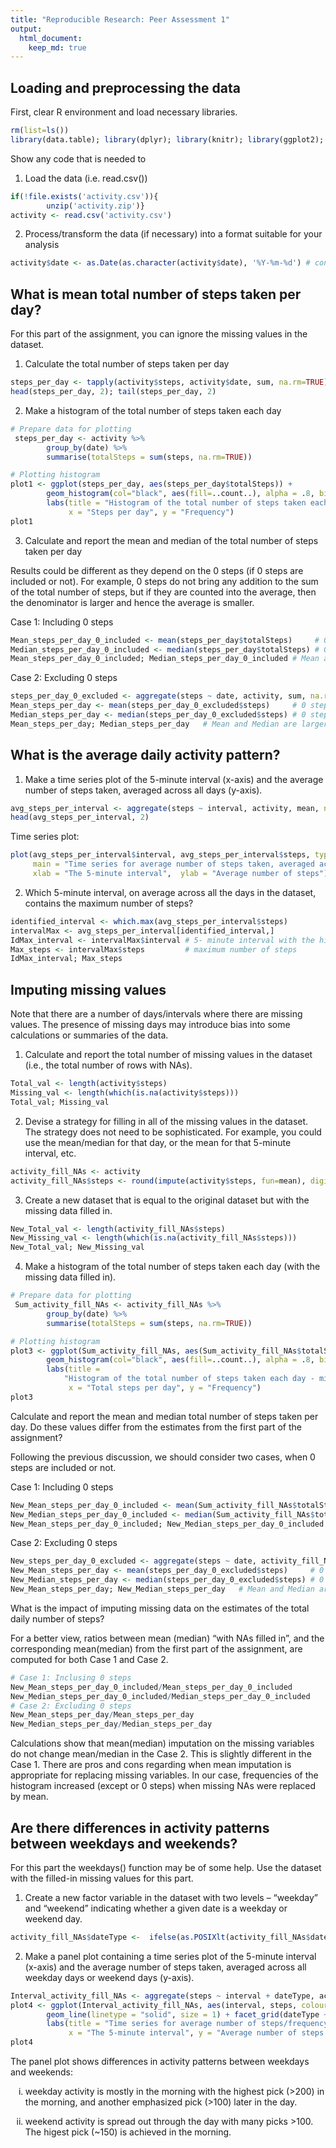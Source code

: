 ```yaml
---
title: "Reproducible Research: Peer Assessment 1"
output: 
  html_document:
    keep_md: true
---
```


## Loading and preprocessing the data

First, clear R environment and load necessary libraries.
```r
rm(list=ls())
library(data.table); library(dplyr); library(knitr); library(ggplot2); library(Hmisc)
```

Show any code that is needed to

1. Load the data (i.e. read.csv())

```r
if(!file.exists('activity.csv')){
        unzip('activity.zip')}
activity <- read.csv('activity.csv')
```

2. Process/transform the data (if necessary) into a format suitable for your analysis

```r
activity$date <- as.Date(as.character(activity$date), '%Y-%m-%d') # convert to date datatype
```

## What is mean total number of steps taken per day?
For this part of the assignment, you can ignore the missing values in the dataset.

1. Calculate the total number of steps taken per day

```r
steps_per_day <- tapply(activity$steps, activity$date, sum, na.rm=TRUE)
head(steps_per_day, 2); tail(steps_per_day, 2)
```

2. Make a histogram of the total number of steps taken each day

```r
# Prepare data for plotting
 steps_per_day <- activity %>%
        group_by(date) %>%
        summarise(totalSteps = sum(steps, na.rm=TRUE))

# Plotting histogram
plot1 <- ggplot(steps_per_day, aes(steps_per_day$totalSteps)) + 
        geom_histogram(col="black", aes(fill=..count..), alpha = .8, binwidth = 2000) +
        labs(title = "Histogram of the total number of steps taken each day",
             x = "Steps per day", y = "Frequency")
plot1
```

3. Calculate and report the mean and median of the total number of steps taken per day

Results could be different as they depend on the 0 steps (if 0 steps are included or not).
For example, 0 steps do not bring any addition to the sum of the total number of steps,
but if they are counted into the average, then the denominator is larger and hence the average is smaller.

Case 1: Including 0 steps
```r
Mean_steps_per_day_0_included <- mean(steps_per_day$totalSteps)     # 0 steps are counted
Median_steps_per_day_0_included <- median(steps_per_day$totalSteps) # 0 steps are counted
Mean_steps_per_day_0_included; Median_steps_per_day_0_included # Mean and Median are smaller (0 steps counted)
```
Case 2: Excluding 0 steps
```r
steps_per_day_0_excluded <- aggregate(steps ~ date, activity, sum, na.rm=TRUE)
Mean_steps_per_day <- mean(steps_per_day_0_excluded$steps)     # 0 steps are excluded
Median_steps_per_day <- median(steps_per_day_0_excluded$steps) # 0 steps are excluded
Mean_steps_per_day; Median_steps_per_day   # Mean and Median are larger when 0 steps are excluded
```

## What is the average daily activity pattern?
1. Make a time series plot of the 5-minute interval (x-axis) and the average number of steps taken, averaged across all days (y-axis).

```r
avg_steps_per_interval <- aggregate(steps ~ interval, activity, mean, na.rm=TRUE)
head(avg_steps_per_interval, 2)
```
Time series plot:
```r
plot(avg_steps_per_interval$interval, avg_steps_per_interval$steps, type = "l", 
     main = "Time series for average number of steps taken, averaged across all days",
     xlab = "The 5-minute interval",  ylab = "Average number of steps")
```

2. Which 5-minute interval, on average across all the days in the dataset, contains the maximum number of steps?

```r
identified_interval <- which.max(avg_steps_per_interval$steps)
intervalMax <- avg_steps_per_interval[identified_interval,]
IdMax_interval <- intervalMax$interval # 5- minute interval with the highest average steps
Max_steps <- intervalMax$steps         # maximum number of steps
IdMax_interval; Max_steps
```

## Imputing missing values
Note that there are a number of days/intervals where there are missing values. The presence of missing days may introduce bias into some calculations or summaries of the data.

1. Calculate and report the total number of missing values in the dataset (i.e., the total number of rows with NAs).
```r
Total_val <- length(activity$steps)
Missing_val <- length(which(is.na(activity$steps)))
Total_val; Missing_val
```

2. Devise a strategy for filling in all of the missing values in the dataset. The strategy does not need to be sophisticated. For example, you could use the mean/median for that day, or the mean for that 5-minute interval, etc.
```r
activity_fill_NAs <- activity
activity_fill_NAs$steps <- round(impute(activity$steps, fun=mean), digits = 0)
```

3. Create a new dataset that is equal to the original dataset but with the missing data filled in.
```r
New_Total_val <- length(activity_fill_NAs$steps)
New_Missing_val <- length(which(is.na(activity_fill_NAs$steps)))
New_Total_val; New_Missing_val
```
4. Make a histogram of the total number of steps taken each day (with the missing data filled in). 
```r
# Prepare data for plotting
 Sum_activity_fill_NAs <- activity_fill_NAs %>%
        group_by(date) %>%
        summarise(totalSteps = sum(steps, na.rm=TRUE))

# Plotting histogram
plot3 <- ggplot(Sum_activity_fill_NAs, aes(Sum_activity_fill_NAs$totalSteps)) + 
        geom_histogram(col="black", aes(fill=..count..), alpha = .8, binwidth = 2000) +
        labs(title = 
            "Histogram of the total number of steps taken each day - missing data filled in",
             x = "Total steps per day", y = "Frequency")
plot3
```

Calculate and report the mean and median total number of steps taken per day. Do these values differ from the estimates from the first part of the assignment? 

Following the previous discussion, we should consider two cases, when 0 steps are included or not.

Case 1: Including 0 steps
```r
New_Mean_steps_per_day_0_included <- mean(Sum_activity_fill_NAs$totalSteps)  # 0 steps counted
New_Median_steps_per_day_0_included <- median(Sum_activity_fill_NAs$totalSteps) # 0 steps counted
New_Mean_steps_per_day_0_included; New_Median_steps_per_day_0_included 
```
Case 2: Excluding 0 steps
```r
New_steps_per_day_0_excluded <- aggregate(steps ~ date, activity_fill_NAs, sum, na.rm=TRUE)
New_Mean_steps_per_day <- mean(steps_per_day_0_excluded$steps)     # 0 steps are excluded
New_Median_steps_per_day <- median(steps_per_day_0_excluded$steps) # 0 steps are excluded
New_Mean_steps_per_day; New_Median_steps_per_day   # Mean and Median are larger when 0 steps are excluded
```

What is the impact of imputing missing data on the estimates of the total daily number of steps?

For a better view, ratios between mean (median) "with NAs filled in", and the corresponding mean(median) from the first part of the assignment, are computed for both Case 1 and Case 2.
```r
# Case 1: Inclusing 0 steps
New_Mean_steps_per_day_0_included/Mean_steps_per_day_0_included
New_Median_steps_per_day_0_included/Median_steps_per_day_0_included
# Case 2: Excluding 0 steps
New_Mean_steps_per_day/Mean_steps_per_day
New_Median_steps_per_day/Median_steps_per_day 
```

Calculations show that mean(median) imputation on the missing variables do not change mean/median in the Case 2. This is slightly different in the Case 1. There are pros and cons regarding when mean imputation is appropriate for replacing missing variables. In our case, frequencies of the histogram increased (except or 0 steps) when missing NAs were replaced by mean. 

## Are there differences in activity patterns between weekdays and weekends?
For this part the weekdays() function may be of some help. Use the dataset with the filled-in missing values for this part.

1. Create a new factor variable in the dataset with two levels – “weekday” and “weekend” indicating whether a given date is a weekday or weekend day.
```r
activity_fill_NAs$dateType <-  ifelse(as.POSIXlt(activity_fill_NAs$date)$wday %in% c(0,6), 'weekend', 'weekday')
```

2. Make a panel plot containing a time series plot of the 5-minute interval (x-axis) and the average number of steps taken, averaged across all weekday days or weekend days (y-axis). 
```r
Interval_activity_fill_NAs <- aggregate(steps ~ interval + dateType, activity_fill_NAs, mean)
plot4 <- ggplot(Interval_activity_fill_NAs, aes(interval, steps, colour = dateType)) + 
        geom_line(linetype = "solid", size = 1) + facet_grid(dateType ~ .) +
        labs(title = "Time series for average number of steps/frequency distribution",
             x = "The 5-minute interval", y = "Average number of steps taken")
plot4
```

The panel plot shows differences in activity patterns between weekdays and weekends:

(i) weekday activity is mostly in the morning with the highest pick (>200) in the morning, and another emphasized pick (>100) later in the day.

(ii) weekend activity is spread out through the day with many picks >100. The higest pick (~150) is achieved in the morning.